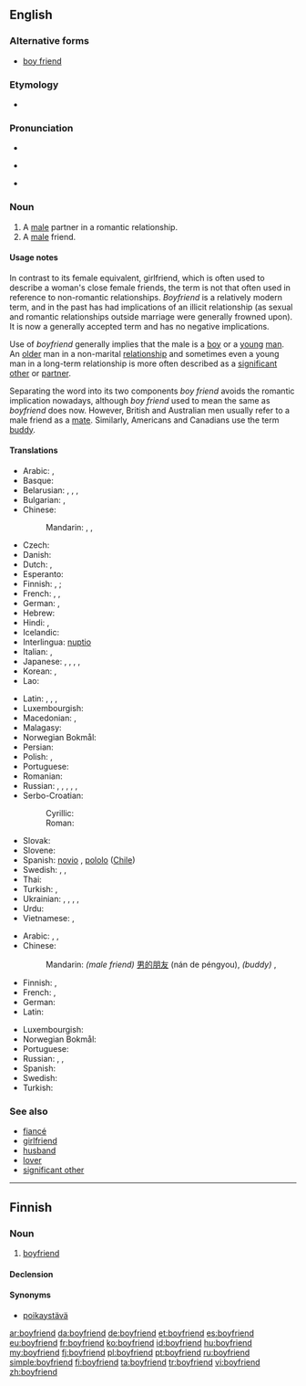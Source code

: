 ==English==

===Alternative forms===
* [[boy friend]] {{qualifier|dated}}

===Etymology===
* {{compound|boy|friend}}

===Pronunciation===
* {{IPA|/ˈbɔɪ.ˌfrɛnd/|lang=en}}
* {{a|US}} {{IPA|/ˈbɔɪ.ˌfrɛnd/|/ˈbɔɪ.ˌfrɪnd/}}
* {{audio|En-us-boyfriend.ogg|Audio (US)}}

===Noun===
{{en-noun}}

# A [[male]] partner in a romantic relationship.
# A [[male]] friend.

====Usage notes====
In contrast to its female equivalent, girlfriend, which is often used to describe a woman's close female friends, the term is not that often used in reference to non-romantic relationships. ''Boyfriend'' is a relatively modern term, and in the past has had implications of an illicit relationship (as sexual and romantic relationships outside marriage were generally frowned upon). It is now a generally accepted term and has no negative implications.

Use of ''boyfriend'' generally implies that the male is a [[boy]] or a [[young]] [[man]]. An [[old]]er man in a non-marital [[relationship]] and sometimes even a young man in a long-term relationship is more often described as a [[significant other]] or [[partner]].

Separating the word into its two components ''boy friend'' avoids the romantic implication nowadays, although ''boy friend'' used to mean the same as ''boyfriend'' does now. However, British and Australian men usually refer to a male friend as a [[mate]]. Similarly, Americans and Canadians use the term [[buddy]].

====Translations====
{{trans-top|male partner in a romantic relationship.}}
* Arabic: {{t|ar|خليل|m|tr=xalīl}},  {{t|ar|رفيق|m|tr=rafīq}}
* Basque: {{t|eu|mutil-lagun}}
* Belarusian: {{t|be|каханак|m|tr=kaxának|sc=Cyrl}}, {{t|be|хлопец|m|tr=xlópec|sc=Cyrl}}, {{t|be|сябар|m|tr=sjábar|sc=Cyrl}}, {{t|be|прыяцель|m|tr=pryjácel’|sc=Cyrl}}
* Bulgarian: {{t+|bg|гадже|n|tr=gádže}} {{qualifier|boyfriend or girlfriend}}, {{t|bg|приятел|m|tr=prijátel|sc=Cyrl}}
* Chinese:
*: Mandarin: {{t-|cmn|男朋友|tr=nánpéngyou|sc=Hani}},  {{qualifier|boyfriend or [[girlfriend]]}} {{t|cmn|對象|sc=Hani}}, {{t|cmn|对象|tr=duìxiàng|sc=Hani}}
* Czech: {{t|cs|přítel|m}}
* Danish: {{t|da|kæreste}}
* Dutch: {{t+|nl|vriend|m}}, {{t+|nl|lief|n}}
* Esperanto: {{t-|eo|koramiko|xs=Esperanto}}
* Finnish: {{t+|fi|poikaystävä}}, {{t|fi|poikakaveri}} {{qualifier|boy}}; {{t+|fi|miesystävä}} {{qualifier|adult}}
* French: {{t+|fr|chum|m}} {{qualifier|Quebec}}, {{t+|fr|copain|m}}, {{t+|fr|petit ami|m}}
* German: {{t+|de|Freund|m}}, {{t|de|Boyfriend|m}}
* Hebrew: {{t+|he|חבר|m|tr=khaver}}
* Hindi: {{t|hi|बॉयफ़्रेंड|m|tr=boyfreṇḍ|sc=Deva}}, {{t|hi|बॉयफ्रेंड|m|tr=boyfreṇḍ, boyphreṇḍ|sc=Deva}}
* Icelandic: {{t+|is|kærasti|m}}
* Interlingua: [[nuptio]]
* Italian: {{t+|it|ragazzo|m}}, {{t+|it|fidanzato|m}}
* Japanese: {{t-|ja|カレ|tr=kare}}<!--Don't remove! it's correct. by User:Carl Daniels-->,  {{t+|ja|彼|tr=[[かれ]], [[kare]]}} {{qualifier|it has two meanings, a fiance and he(pronoun).}}, {{t-|ja|彼氏|tr=[[かれし]], [[kareshi]]}}, {{t-|ja|カレシ|tr=kareshi}} <!--Don't remove! it's correct. by User:Carl Daniels --> , {{t-|ja|ボーイフレンド|tr=bōifurendo}}
* Korean: {{t|ko|남자친구|tr=namja-chingu|sc=Hang}}, {{t|ko|보이프렌드|tr=boipeurendeu|sc=Kore}}
* Lao: {{t-|lo|ຜູ້ບ່າວ|tr=phuu-baao|sc=Laoo|xs=Lao}}
{{trans-mid}}
* Latin: {{t|la|amans}}, {{t|la|amator}}, {{t|la|amiculus}}, {{t|la|amicus}}
* Luxembourgish: {{t|lb|Frënd|m}}
* Macedonian: {{t|mk|момче|n|tr=mómče|sc=Cyrl}}, {{t|mk|дечко|m|tr=déčko|sc=Cyrl}}
* Malagasy: {{t|mg|sipa}}
* Norwegian Bokmål: {{tø|nb|kjæreste|m}}
* Persian: {{t|fa|دوست‌پسر|tr=dust-pesar|sc=fa-Arab}}
* Polish: {{t+|pl|chłopak|m}}, {{qualifier|colloquial, boyfriend or girlfriend}} {{t|pl|sympatia|f}}
* Portuguese: {{t+|pt|namorado|m}}
* Romanian: {{t+|ro|prieten|m}}
* Russian: {{t+|ru|кавалер|m|tr=kavalér}}, {{t+|ru|друг|m|tr=drug}}, {{t+|ru|парень|m|tr=páren’}}, {{t+|ru|возлюбленный|m|tr=vozljúblennyj}}, {{t+|ru|бойфренд|m|tr=bojfrɛ́nd}},  {{t|ru|ухажёр|m|tr=uxažór}}
* Serbo-Croatian:
*: Cyrillic: {{t|sh|дечко|m}}
*: Roman: {{t|sh|dečko|m}}
* Slovak: {{t|sk|priateľ|m}}
* Slovene: {{t|sl|fant|m}}
* Spanish: [[novio]] {{m}}, [[pololo]] {{m}} ([[Chile]])
* Swedish: {{t+|sv|pojkvän}}, {{t+|sv|kille}}, {{t|sv|käraste|c}}
* Thai: {{t|th|แฟน|tr=faen|sc=Thai}} {{qualifier|boyfriend or girlfriend}}
* Turkish: {{t|tr|erkek arkadaş}}, {{t|tr|sevgili}}
* Ukrainian: {{t|uk|коханий|m|tr=koxányj|sc=Cyrl}}, {{t|uk|парубок|m|tr=párubok|sc=Cyrl}}, {{t|uk|хлопець|m|tr=xlópec’|sc=Cyrl}}, {{t|uk|друг|m|tr=druh|sc=Cyrl}}, {{t|uk|приятель|m|tr=pryjátel’|sc=Cyrl}}
* Urdu: {{t|ur|بوایفرینڈ|m|tr=boyfreṇḍ|sc=ur-Arab}}
* Vietnamese: {{t|vi|bạn trai|xs=Vietnamese}}, {{qualifier|also girlfriend; lover}} {{t|vi|người yêu}}
{{trans-bottom}}

{{trans-top|male friend}}
* Arabic: {{t-|ar|صديق|m|tr=ṣadīq}}, {{t|ar|رفيق|m|tr=rafīq}}, {{t|ar|زميل|m|tr=zamīl}}
* Chinese:
*: Mandarin: ''(male friend)'' [[男]][[的]][[朋友]] (nán de péngyou), ''(buddy)'' {{t-|cmn|哥們兒|sc=Hani}}, {{t-|cmn|哥们儿|tr=gēmenr|sc=Hani}}
* Finnish: {{t+|fi|kaveri}}, {{t+|fi|ystävä}}
* French: {{t+|fr|ami|m}}, {{t+|fr|copain|m}}
* German: {{t+|de|Freund|m}}
* Latin: {{t|la|amicus|m}}
{{trans-mid}}
* Luxembourgish: {{t|lb|Frënd|m}}
* Norwegian Bokmål: {{tø|nb|venn|m}}
* Portuguese: {{t|pt|amigo|m}}
* Russian: {{t+|ru|друг|m|tr=drug}}, {{t+|ru|приятель|m|tr=prijátel’}}, {{t+|ru|товарищ|m|tr=továrišč}}
* Spanish: {{t+|es|amigo|m}}
* Swedish: {{t|sv|killkompis|c}}
* Turkish: {{t+|tr|arkadaş}}
{{trans-bottom}}

===See also===
* [[fiancé]]
* [[girlfriend]]
* [[husband]]
* [[lover]]
* [[significant other]]

----

==Finnish==

===Noun===
{{fi-noun}}

# [[#English|boyfriend]]

====Declension====
{{fi-decl-risti|boyfriend|||ä}}

====Synonyms====
* [[poikaystävä]]

[[ar:boyfriend]]
[[da:boyfriend]]
[[de:boyfriend]]
[[et:boyfriend]]
[[es:boyfriend]]
[[eu:boyfriend]]
[[fr:boyfriend]]
[[ko:boyfriend]]
[[id:boyfriend]]
[[hu:boyfriend]]
[[my:boyfriend]]
[[fj:boyfriend]]
[[pl:boyfriend]]
[[pt:boyfriend]]
[[ru:boyfriend]]
[[simple:boyfriend]]
[[fi:boyfriend]]
[[ta:boyfriend]]
[[tr:boyfriend]]
[[vi:boyfriend]]
[[zh:boyfriend]]